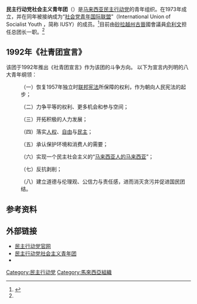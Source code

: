 {{Infobox political party
|name=民主行动党社会主义青年团
|colorcode={{Party meta/color/民主行动党 (马来西亚)}}
|party_logo=[[File:Dap_logo_big.gif|100px]]
|leader1_title     = 总团长
|leader1_name      = [[俞利文|俞利文]]<ref name="dapmalaysia.org">{{cite web|url=https://dapmalaysia.org/cn/about-us/leadership/dapsy/|title=社青团 <!-- dapsy -->|publisher=|accessdate=2017-10-17|archive-date=2017-10-17|archive-url=https://web.archive.org/web/20171017202457/https://dapmalaysia.org/cn/about-us/leadership/dapsy/|dead-url=no}}</ref>
|leader2_title     = 署理团长
|leader2_name      = 西芙拉
|leader3_title     = 副团长
|leader3_name      = 暫缺
|leader5_title     = 总秘书
|leader5_name      = 王俊偉
|国内组织=[[民主行动党_(马来西亚)|民主行动党]]
|}}
'''民主行动党社会主义青年团'''（{{lang-en|Democratic Action Party Socialist Youth}}）是[[马来西亚民主行动党|马来西亚民主行动党]]的青年组织。在1973年成立，并在同年被接纳成为“[[社会党|社会党青年国际联盟]]”（International Union of Socialist Youth ，简称 IUSY）的成员。<ref>{{cite web|url=http://www.dapsy.org/?page_id=278|language=|title=民主行动党社会主义青年团简介|publisher=民主行动党社会主义青年团|date=2009年12月26日|accessdate=|deadurl=yes|archiveurl=https://web.archive.org/web/20120309113518/http://www.dapsy.org/?page_id=278|archivedate=2012年3月9日|df=}}</ref>目前由[[砂拉越州|砂拉越州]][[古晉|古晉]]國會議員[[俞利文|俞利文]]担任总团长一职。<ref name="dapmalaysia.org"/>

==1992年《社青团宣言》==
该团于1992年推出《社青团宣言》作为该团的斗争方向。
以下为宣言内列明的八大青年纲领：

:（一）恢复1957年独立时[[联邦宪法|联邦宪法]]所保障的权利，作为朝向人民宪法的起步；

:（二）力争平等的权利、更多机会和参与空间；

:（三）开拓积极的人力发展；

:（四）落实[[人权|人权]]、[[自由|自由]]与[[民主|民主]]；

:（五）承认保护环境和消费人的需要；

:（六）实现一个民主社会主义的“[[马来西亚人的马来西亚|马来西亚人的马来西亚]]”；

:（七）反抗剥削；

:（八）建立道德与伦理观、公信力与责任感，进而消灭贪污并促进国民团结。

== 参考资料 ==
{{Portal box|马来西亚}}
{{reflist|2}}

==外部链接==
*[http://dapmalaysia.org/cn/ 民主行动党官网] {{Wayback|url=http://dapmalaysia.org/cn/ |date=20120304154315 }}
*[https://web.archive.org/web/20120220161917/http://www.dapsy.org/ 民主行动党社会主义青年团]
*{{facebook|dapsy.ch}}

[[Category:民主行动党|Category:民主行动党]]
[[Category:馬來西亞組織|Category:馬來西亞組織]]